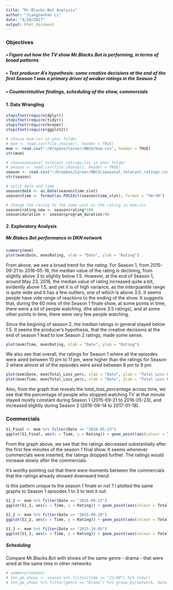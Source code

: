 ```yaml
---
title: "Mr.Blacks.Bot Analysis"
author: "Jianghanhan Li"
date: "4/20/2017"
output: html_document
---
```

### Objectives

##### • Figure out how the TV show Mr.Blacks.Bot is performing, in terms of broad patterns
##### • Test producer A's hypothesis: some creative decisions at the end of the first Season 1 was a primary driver of weaker ratings in the Season 2 
##### • Counterintuitive findings, scheduling of the show, commercials

#### 1. Data Wrangling  

```r
stopifnot(require(dplyr))
stopifnot(require(tidyr))
stopifnot(require(broom))
stopifnot(require(ggplot2))
```

```r
# choose mxm.csv in your folder
# mxm <- read.csv(file.choose(), header = TRUE)
mxm <- read.csv("~/Dropbox/Career/NBCU/mxm.csv", header = TRUE)
str(mxm)
```

```r
# chooseseasonal_telecast_ratings.csv in your folder 
# season <- read.csv(file.choose(), header = TRUE)
season <- read.csv("~/Dropbox/Career/NBCU/seasonal_telecast_ratings.csv", header = TRUE)
str(season)

# split date and time 
season$date <- as.Date(season$time_slot)  
season$time <- format(as.POSIXct(season$time_slot), format = "%H:%M")

# change the rating to the same unit as the rating in mxm.csv 
season$rating_new <- season$rating*100
season$duration <- season$program_duration/60

```


#### 2. Exploratory Analysis

##### Mr.Blakcs.Bot performance in DKN network 

```r
summary(mxm)
plot(mxm$Date, mxm$Rating, xlab = "Date", ylab = "Rating")
```

From above, we see a broad trend for the *rating*. For Season 1, from 2015-09-21 to 2016-05-16, the median value of the rating is declining, from slightly above 3 to slightly below 1.5. However, at the end of Season 1, around May 23, 2016, the median value of rating increased quite a bit, evidently above 1.5, and yet it is of high variance, as the interquantile range is quite wide and it has a few outliers, one of which is above 3.5. It seems people have vide range of reactions to the ending of the show. It suggests that, during the 60 mins of the Season 1 finale show, at some points in time, there were a lot of people watching, (the above 3.5 ratings), and at some other points in time, there were very few people watching. 

Since the begining  of season 2, the median ratings in general stayed below 1.5. It seems the producer's hypothesis, that the creative decisions at the end of season 1 lead to low Season 2 ratings, made some sense. 

```r
plot(mxm$Time, mxm$Rating, xlab = "Date", ylab = "Rating")
```

We also see that overall, the ratings for Season 1 where all the episodes were aired between 10 pm to 11 pm, were higher than the ratings for Season 2 where almost all of the episodes were aired between 8 pm to 9 pm.  

```r
plot(mxm$Date, mxm$Total_Loss_perc, xlab = "Date", ylab = "Total Loss Percentage")
plot(mxm$Time, mxm$Total_Loss_perc, xlab = "Date", ylab = "Total Loss Percentage")
```

Also, from the graph that reveals the *total_loss_percentage* across time, we see that the percentage of people who stopped watching TV at that minute stayed mostly constant during Season 1 (2015-09-21 to 2016-05-23), and increased slightly during Season 2 (2016-09-14 to 2017-01-18).  

### Commercials


```r
S1_Final <- mxm %>% filter(Date == "2016-05-23")
ggplot(S1_Final, aes(x = Time, y = Rating)) + geom_point(aes(colour = Total_Loss_perc)) + geom_vline(xintercept = which(S1_Final$Minute_In_Commercial == 1))
```

From the graph above, we see that the ratings decreased substantially after the first few minutes of the season 1 final show. It seems whenever commercials were inserted, the ratings dropped further. The ratings would increase slowly after the commercials. 

It's worthy pointing out that there were moments between the commercials that the ratings already showed downward trend. 

Is this pattern unique to the season 1 finale or not ? I plotted the same graphs to Season 1 episodes 1 to 3 to test it out. 

```r
S1_1 <- mxm %>% filter(Date == "2015-09-21")
ggplot(S1_1, aes(x = Time, y = Rating)) + geom_point(aes(colour = Total_Loss_perc)) + geom_vline(xintercept = which(S1_Final$Minute_In_Commercial == 1)) + ggtitle("Season 1 Episode 1") 

S1_2 <- mxm %>% filter(Date == "2015-09-28")
ggplot(S1_2, aes(x = Time, y = Rating)) + geom_point(aes(colour = Total_Loss_perc)) + geom_vline(xintercept = which(S1_Final$Minute_In_Commercial == 1)) + ggtitle("Season 1 Episode 2") 

S1_3 <- mxm %>% filter(Date == "2015-10-05")
ggplot(S1_3, aes(x = Time, y = Rating)) + geom_point(aes(colour = Total_Loss_perc)) + geom_vline(xintercept = which(S1_Final$Minute_In_Commercial == 1)) + ggtitle("Season 1 Episode 3") 

```

##### Scheduling 

Compare Mr.Blacks.Bot with shows of the same genre - drama - that were aired at the same time in other networks 

```r
# summary(season)
# ten_pm_shows <- season %>% filter(time == "22:00") %>% View()
# ten_pm_shows %>% filter(genre == "Drama") %>% group_by(network, date) %>% View()

```


